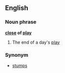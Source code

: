 ==English==
===Noun phrase===
'''[[close]] of [[play]]'''
#{{Cricket}} The end of a day's [[play]]
===Synonym===
* [[stumps]]